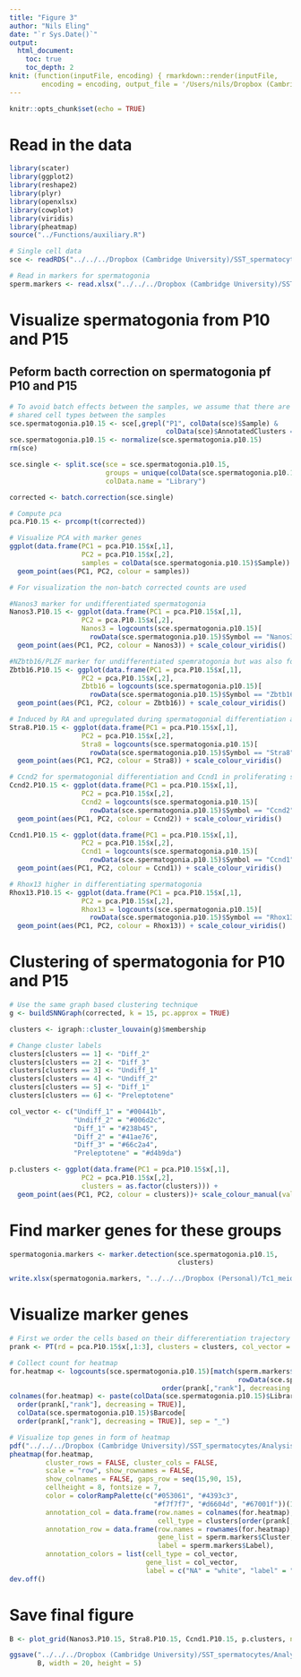 ```yaml
---
title: "Figure 3"
author: "Nils Eling"
date: "`r Sys.Date()`"
output: 
  html_document:
    toc: true
    toc_depth: 2
knit: (function(inputFile, encoding) { rmarkdown::render(inputFile, 
        encoding = encoding, output_file = '/Users/nils/Dropbox (Cambridge University)/SST_spermatocytes/Analysis/Figures/Fig_S3/Fig_3.html') })
---
```


```r
knitr::opts_chunk$set(echo = TRUE)
```

# Read in the data

```r
library(scater)
library(ggplot2)
library(reshape2)
library(plyr)
library(openxlsx)
library(cowplot)
library(viridis)
library(pheatmap)
source("../Functions/auxiliary.R")

# Single cell data
sce <- readRDS("../../../Dropbox (Cambridge University)/SST_spermatocytes/Analysis/data/10X_data/SCE_all.rds")

# Read in markers for spermatogonia
sperm.markers <- read.xlsx("../../../Dropbox (Cambridge University)/SST_spermatocytes/Analysis/Figures/Fig_3/Spermatogonia_Top15.xlsx")
```

# Visualize spermatogonia from P10 and P15

## Peform bacth correction on spermatogonia pf P10 and P15

```r
# To avoid batch effects between the samples, we assume that there are 
# shared cell types between the samples
sce.spermatogonia.p10.15 <- sce[,grepl("P1", colData(sce)$Sample) &
                                       colData(sce)$AnnotatedClusters == "Spermatogonia"]
sce.spermatogonia.p10.15 <- normalize(sce.spermatogonia.p10.15)
rm(sce)

sce.single <- split.sce(sce = sce.spermatogonia.p10.15, 
                        groups = unique(colData(sce.spermatogonia.p10.15)$Library), 
                        colData.name = "Library")

corrected <- batch.correction(sce.single)
```

```r
# Compute pca 
pca.P10.15 <- prcomp(t(corrected))

# Visualize PCA with marker genes
ggplot(data.frame(PC1 = pca.P10.15$x[,1],
                  PC2 = pca.P10.15$x[,2],
                  samples = colData(sce.spermatogonia.p10.15)$Sample)) +
  geom_point(aes(PC1, PC2, colour = samples)) 

# For visualization the non-batch corrected counts are used

#Nanos3 marker for undifferentiated spermatogonia
Nanos3.P10.15 <- ggplot(data.frame(PC1 = pca.P10.15$x[,1],
                  PC2 = pca.P10.15$x[,2],
                  Nanos3 = logcounts(sce.spermatogonia.p10.15)[
                    rowData(sce.spermatogonia.p10.15)$Symbol == "Nanos3",])) +
  geom_point(aes(PC1, PC2, colour = Nanos3)) + scale_colour_viridis()

#NZbtb16/PLZF marker for undifferentiated spemratogonia but was also found in spermatogonia alreadt expressing Stra8
Zbtb16.P10.15 <- ggplot(data.frame(PC1 = pca.P10.15$x[,1],
                  PC2 = pca.P10.15$x[,2],
                  Zbtb16 = logcounts(sce.spermatogonia.p10.15)[
                    rowData(sce.spermatogonia.p10.15)$Symbol == "Zbtb16",])) +
  geom_point(aes(PC1, PC2, colour = Zbtb16)) + scale_colour_viridis()

# Induced by RA and upregulated during spermatogonial differentiation and again later on in preleptotene spermatocytes
Stra8.P10.15 <- ggplot(data.frame(PC1 = pca.P10.15$x[,1],
                  PC2 = pca.P10.15$x[,2],
                  Stra8 = logcounts(sce.spermatogonia.p10.15)[
                    rowData(sce.spermatogonia.p10.15)$Symbol == "Stra8",])) +
  geom_point(aes(PC1, PC2, colour = Stra8)) + scale_colour_viridis()

# Ccnd2 for spermatogonial differentiation and Ccnd1 in proliferating spermatogonia
Ccnd2.P10.15 <- ggplot(data.frame(PC1 = pca.P10.15$x[,1],
                  PC2 = pca.P10.15$x[,2],
                  Ccnd2 = logcounts(sce.spermatogonia.p10.15)[
                    rowData(sce.spermatogonia.p10.15)$Symbol == "Ccnd2",])) +
  geom_point(aes(PC1, PC2, colour = Ccnd2)) + scale_colour_viridis()

Ccnd1.P10.15 <- ggplot(data.frame(PC1 = pca.P10.15$x[,1],
                  PC2 = pca.P10.15$x[,2],
                  Ccnd1 = logcounts(sce.spermatogonia.p10.15)[
                    rowData(sce.spermatogonia.p10.15)$Symbol == "Ccnd1",])) +
  geom_point(aes(PC1, PC2, colour = Ccnd1)) + scale_colour_viridis()

# Rhox13 higher in differentiating spermatogonia
Rhox13.P10.15 <- ggplot(data.frame(PC1 = pca.P10.15$x[,1],
                  PC2 = pca.P10.15$x[,2],
                  Rhox13 = logcounts(sce.spermatogonia.p10.15)[
                    rowData(sce.spermatogonia.p10.15)$Symbol == "Rhox13",])) +
  geom_point(aes(PC1, PC2, colour = Rhox13)) + scale_colour_viridis()

```

# Clustering of spermatogonia for P10 and P15

```r
# Use the same graph based clustering technique
g <- buildSNNGraph(corrected, k = 15, pc.approx = TRUE)

clusters <- igraph::cluster_louvain(g)$membership

# Change cluster labels
clusters[clusters == 1] <- "Diff_2"
clusters[clusters == 2] <- "Diff_3"
clusters[clusters == 3] <- "Undiff_1"
clusters[clusters == 4] <- "Undiff_2"
clusters[clusters == 5] <- "Diff_1"
clusters[clusters == 6] <- "Preleptotene"

col_vector <- c("Undiff_1" = "#00441b",
                "Undiff_2" = "#006d2c",
                "Diff_1" = "#238b45",
                "Diff_2" = "#41ae76",
                "Diff_3" = "#66c2a4",
                "Preleptotene" = "#d4b9da")

p.clusters <- ggplot(data.frame(PC1 = pca.P10.15$x[,1],
                  PC2 = pca.P10.15$x[,2],
                  clusters = as.factor(clusters))) +
  geom_point(aes(PC1, PC2, colour = clusters))+ scale_colour_manual(values = col_vector)
```

# Find marker genes for these groups

```r
spermatogonia.markers <- marker.detection(sce.spermatogonia.p10.15, 
                                          clusters)

write.xlsx(spermatogonia.markers, "../../../Dropbox (Personal)/Tc1_meiotic_silencing/Figures/Supplemental Tables/Table_S4.xlsx")
```

# Visualize marker genes

```r
# First we order the cells based on their differerentiation trajectory
prank <- PT(rd = pca.P10.15$x[,1:3], clusters = clusters, col_vector = col_vector)

# Collect count for heatmap
for.heatmap <- logcounts(sce.spermatogonia.p10.15)[match(sperm.markers$GeneName, 
                                                         rowData(sce.spermatogonia.p10.15)$Symbol),
                                      order(prank[,"rank"], decreasing = TRUE)]
colnames(for.heatmap) <- paste(colData(sce.spermatogonia.p10.15)$Library[
  order(prank[,"rank"], decreasing = TRUE)],
  colData(sce.spermatogonia.p10.15)$Barcode[
  order(prank[,"rank"], decreasing = TRUE)], sep = "_")

# Visualize top genes in form of heatmap
pdf("../../../Dropbox (Cambridge University)/SST_spermatocytes/Analysis/Figures/Fig_3/Spermatogonia_heatmap_P10_P15.pdf", onefile = FALSE, width = 10, height = 15)
pheatmap(for.heatmap, 
         cluster_rows = FALSE, cluster_cols = FALSE,
         scale = "row", show_rownames = FALSE,
         show_colnames = FALSE, gaps_row = seq(15,90, 15),
         cellheight = 8, fontsize = 7,
         color = colorRampPalette(c("#053061", "#4393c3", 
                                    "#f7f7f7", "#d6604d", "#67001f"))(100),
         annotation_col = data.frame(row.names = colnames(for.heatmap),
                                     cell_type = clusters[order(prank[,"rank"], decreasing = TRUE)]),
         annotation_row = data.frame(row.names = rownames(for.heatmap),
                                     gene_list = sperm.markers$Cluster,
                                     label = sperm.markers$Label),
         annotation_colors = list(cell_type = col_vector,
                                  gene_list = col_vector,
                                  label = c("NA" = "white", "label" = "black")))
dev.off()
```

# Save final figure

```r
B <- plot_grid(Nanos3.P10.15, Stra8.P10.15, Ccnd1.P10.15, p.clusters, ncol = 4, nrow = 1)

ggsave("../../../Dropbox (Cambridge University)/SST_spermatocytes/Analysis/Figures/Fig_3/Fig_3.pdf",
       B, width = 20, height = 5)
```